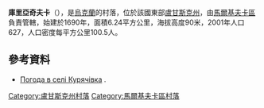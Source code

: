 {{coord|49|23|29|N|39|36|23|E|scale:100000|display=title}}

'''庫里亞奇夫卡'''（{{lang-uk|Курячівка}}），是[[烏克蘭|烏克蘭]]的村落，位於該國東部[[盧甘斯克州|盧甘斯克州]]，由[[馬爾基夫卡區|馬爾基夫卡區]]負責管轄，始建於1690年，面積6.24平方公里，海拔高度90米，2001年人口627，人口密度每平方公里100.5人。

==參考資料==
* [http://weather.in.ua/ua/lyganskaja/12867 Погода в селі Курячівка] {{Wayback|url=http://weather.in.ua/ua/lyganskaja/12867 |date=20220215090014 }}.

{{DEFAULTSORT:Курячівка}}
[[Category:盧甘斯克州村落|Category:盧甘斯克州村落]]
[[Category:馬爾基夫卡區村落|Category:馬爾基夫卡區村落]]


{{Luhansk-geo-stub}}